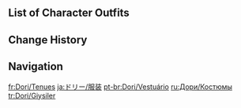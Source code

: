 {{CharacterTabs}}

==List of Character Outfits==
{{Outfits by Category Table|Dori Outfits|nocharacter=1}}

==Change History==
{{Change History|3.0}}

==Navigation==
{{Character Navbox|link type=outfits}}

[[fr:Dori/Tenues]]
[[ja:ドリー/服装]]
[[pt-br:Dori/Vestuário]]
[[ru:Дори/Костюмы]]
[[tr:Dori/Giysiler]]